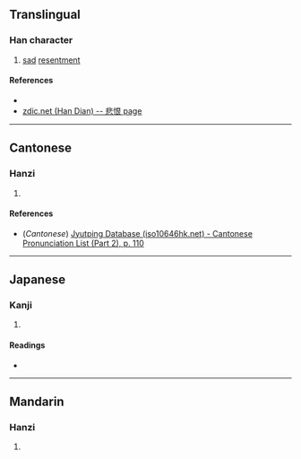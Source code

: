 {{character info/new}}
==Translingual==

===Han character===
{{Han char|rn=61|rad=心|as=13|sn=16|four=|canj=PGOW|ids=⿰忄嗇}}

# [[sad]] [[resentment]]

====References====
* {{Han ref|kx=0406.040|dkj=11337|hdz=42360.070|uh=61CE|ud=25038}}
* [http://www.zdic.net/c/2/8b/152088.htm zdic.net (Han Dian) -- 悲恨 page]

----

==Cantonese==

===Hanzi===
{{yue-hanzi|jyut=[[sik1]]|y=sik1}}

# {{defn|lang=yue|sort=心13}}

====References====
* (''Cantonese'') [http://www.iso10646hk.net/jp/document/download.jsp Jyutping Database (iso10646hk.net) - Cantonese Pronunciation List (Part 2), p. 110]

----

==Japanese==

===Kanji===
{{ja-kanji|grade=|rs=心13}}

# {{defn|lang=ja|sort=心13}}

====Readings====
* {{ja-readings|on=[[しょく]] (shoku), [[しき]] (shiki)|kun=[[うらむ]] (uramu), [[かなしむ]] (kanashimu)}}

----

==Mandarin==

===Hanzi===
{{cmn-hanzi|pin=[[sè]] ([[se4]])|wg=se<sup>4</sup>}}

# {{defn|lang=cmn|sort=心13}}